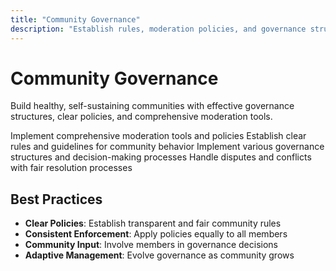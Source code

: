 ```yaml
---
title: "Community Governance"
description: "Establish rules, moderation policies, and governance structures for healthy community management"
---
```


# Community Governance

Build healthy, self-sustaining communities with effective governance structures, clear policies, and comprehensive moderation tools.

<CardGroup cols={2}>
  <Card title="Community Moderation" icon="shield" href="community-moderation">
    Implement comprehensive moderation tools and policies
  </Card>
  <Card title="Community Guidelines" icon="book" href="community-guidelines">
    Establish clear rules and guidelines for community behavior
  </Card>
  <Card title="Governance Models" icon="balance-scale" href="governance-models">
    Implement various governance structures and decision-making processes
  </Card>
  <Card title="Conflict Resolution" icon="handshake" href="conflict-resolution">
    Handle disputes and conflicts with fair resolution processes
  </Card>
</CardGroup>

## Best Practices

- **Clear Policies**: Establish transparent and fair community rules
- **Consistent Enforcement**: Apply policies equally to all members
- **Community Input**: Involve members in governance decisions
- **Adaptive Management**: Evolve governance as community grows

